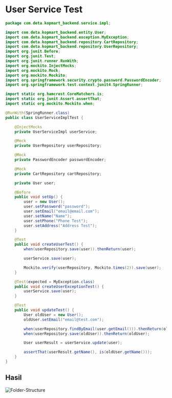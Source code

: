 
# User Service Test

```java
package com.deta.kopmart_backend.service.impl;

import com.deta.kopmart_backend.entity.User;
import com.deta.kopmart_backend.exception.MyException;
import com.deta.kopmart_backend.repository.CartRepository;
import com.deta.kopmart_backend.repository.UserRepository;
import org.junit.Before;
import org.junit.Test;
import org.junit.runner.RunWith;
import org.mockito.InjectMocks;
import org.mockito.Mock;
import org.mockito.Mockito;
import org.springframework.security.crypto.password.PasswordEncoder;
import org.springframework.test.context.junit4.SpringRunner;

import static org.hamcrest.CoreMatchers.is;
import static org.junit.Assert.assertThat;
import static org.mockito.Mockito.when;

@RunWith(SpringRunner.class)
public class UserServiceImplTest {

    @InjectMocks
    private UserServiceImpl userService;

    @Mock
    private UserRepository userRepository;

    @Mock
    private PasswordEncoder passwordEncoder;

    @Mock
    private CartRepository cartRepository;

    private User user;

    @Before
    public void setUp() {
        user = new User();
        user.setPassword("password");
        user.setEmail("email@email.com");
        user.setName("Name");
        user.setPhone("Phone Test");
        user.setAddress("Address Test");
    }

    @Test
    public void createUserTest() {
        when(userRepository.save(user)).thenReturn(user);

        userService.save(user);

        Mockito.verify(userRepository, Mockito.times(2)).save(user);
    }

    @Test(expected = MyException.class)
    public void createUserExceptionTest() {
        userService.save(user);
    }

    @Test
    public void updateTest() {
        User oldUser = new User();
        oldUser.setEmail("email@test.com");

        when(userRepository.findByEmail(user.getEmail())).thenReturn(oldUser);
        when(userRepository.save(oldUser)).thenReturn(oldUser);

        User userResult = userService.update(user);

        assertThat(userResult.getName(), is(oldUser.getName()));
    }
}
```

## Hasil

<div style={{textAlign:'center'  }}>

<Bleed>![Folder-Structure](../../public/user-test.png)</Bleed>
</div>
